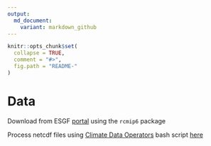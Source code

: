 ```yaml
---
output:
  md_document:
    variant: markdown_github
---
```


<!-- README.md is generated from README.Rmd. Please edit that file -->

```r
knitr::opts_chunk$set(
  collapse = TRUE,
  comment = "#>",
  fig.path = "README-"
)
```

# Data

Download from ESGF [portal](https://esgf-node.llnl.gov/search/cmip6/) using the `rcmip6` package

Process netcdf files using [Climate Data Operators](https://code.mpimet.mpg.de/projects/cdo) bash script [here](scripts/cdo\bash\script.sh)

